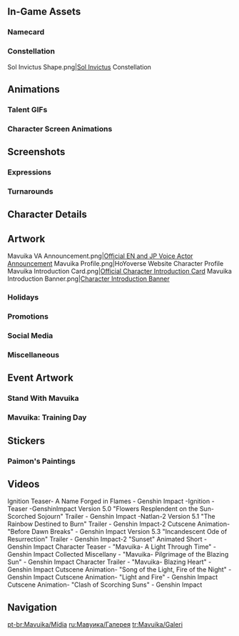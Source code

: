 {{CharacterTabs}}
{{TOC Limit}}

==In-Game Assets==
{{Assets}}

===Namecard===
{{Assets/Namecard|Sun-Crowned|Mavuika}}

===Constellation===
<gallery>Sol Invictus Shape.png|[[Sol Invictus]] Constellation</gallery>

==Animations==
===Talent GIFs===
{{Talent Previews by Character|Mavuika}}

===Character Screen Animations===
{{Preview/CharacterAnimations}}

==Screenshots==
===Expressions===
{{Character Expression|Mavuika|Default|Pensive|Serious}}

===Turnarounds===
{{Turnarounds}}

==Character Details==
{{Files by Character Gallery|Character Details|character=Mavuika}}

==Artwork==
<gallery>
Mavuika VA Announcement.png|[https://x.com/GenshinImpact/status/1811613963286708340 Official EN and JP Voice Actor Announcement]
Mavuika Profile.png|HoYoverse Website Character Profile
Mavuika Introduction Card.png|[https://x.com/GenshinImpact/status/1860896196945920331 Official Character Introduction Card]
Mavuika Introduction Banner.png|[https://www.hoyolab.com/article/35172374 Character Introduction Banner]
</gallery>
<!--
===Birthdays===
{{Files by Character Gallery|Mavuika Birthday Artwork|character = Mavuika|not1=Character Shorts|not2=Taking Pictures and Recounting Good Times Images}}
;Character Shorts
{{Files by Character Gallery|Mavuika Birthday Artwork|character = Mavuika|not1=Character Birthday Artwork|not2=Taking Pictures and Recounting Good Times Images}}

;Taking Pictures and Recounting Good Times
{{Main|Taking Pictures and Recounting Good Times/Story/Ororon}}
{{Files by Character Gallery|Mavuika Birthday Artwork|character = Mavuika|not1=Character Shorts|not2=Character Birthday Artwork}}
-->
===Holidays===
{{Files by Character Gallery|Holiday Artwork}}

===Promotions===
{{Files by Character Gallery|Promotional Artwork}}

===Social Media===
{{Files by Character Gallery|Social Media Celebration}}

===Miscellaneous===
{{Files by Character Gallery|Miscellaneous Artwork}}

==Event Artwork==
===Stand With Mavuika===
{{Main|Stand With Mavuika}}
{{Files by Character Gallery|Stand With Mavuika Images}}

===Mavuika: Training Day===
{{Main|Mavuika: Training Day}}
{{Files by Character Gallery|Mavuika: Training Day Images}}
<!--
==Comics==
===Genshin Impact Preview Manga===
<gallery>
</gallery>

===4-Panel Comics===
<gallery>
</gallery>
===Character Shorts===
{{Files by Character Gallery|Character Shorts|character = Mavuika|not1=Mavuika Birthday Artwork}}
-->

==Stickers==
===Paimon's Paintings===
{{Paimon's Paintings Images|Mavuika|nochar=1|nopplink=1}}
<!--
===Special Program Chibis===
{{Files by Character Gallery|Special Program Chibis}}
-->
==Videos==
<!-- Keep videos in chronological order. -->
<gallery>
Ignition Teaser- A Name Forged in Flames - Genshin Impact -Ignition -Teaser -GenshinImpact
Version 5.0 "Flowers Resplendent on the Sun-Scorched Sojourn" Trailer - Genshin Impact -Natlan-2
Version 5.1 "The Rainbow Destined to Burn" Trailer - Genshin Impact-2
Cutscene Animation- "Before Dawn Breaks" - Genshin Impact
Version 5.3 "Incandescent Ode of Resurrection" Trailer - Genshin Impact-2
"Sunset" Animated Short - Genshin Impact
Character Teaser - "Mavuika- A Light Through Time" - Genshin Impact
Collected Miscellany - "Mavuika- Pilgrimage of the Blazing Sun" - Genshin Impact
Character Trailer - "Mavuika- Blazing Heart" - Genshin Impact
Cutscene Animation- "Song of the Light, Fire of the Night" - Genshin Impact
Cutscene Animation- "Light and Fire" - Genshin Impact
Cutscene Animation- "Clash of Scorching Suns" - Genshin Impact
</gallery>
<!--
===Cameos===

==References==
{{Reflist}}
-->

==Navigation==
{{Character Navbox|Gallery}}

[[pt-br:Mavuika/Mídia]]
[[ru:Мавуика/Галерея]]
[[tr:Mavuika/Galeri]]
